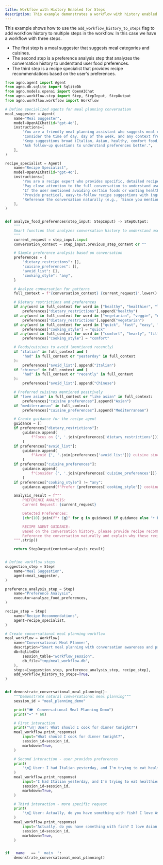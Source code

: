 ```yaml
---
title: Workflow with History Enabled for Steps
description: This example demonstrates a workflow with history enabled for specific steps.
---
```



This example shows how to use the `add_workflow_history_to_steps` flag to add workflow history to multiple steps in the workflow.
In this case we have a workflow with three steps.
- The first step is a meal suggester that suggests meal categories and cuisines.
- The second step is a preference analysis step that analyzes the conversation history to understand user food preferences.
- The third step is a recipe specialist that provides recipe recommendations based on the user's preferences.

```python 02_workflow_with_history_enabled_for_steps.py
from agno.agent import Agent
from agno.db.sqlite import SqliteDb
from agno.models.openai import OpenAIChat
from agno.workflow.step import Step, StepInput, StepOutput
from agno.workflow.workflow import Workflow

# Define specialized agents for meal planning conversation
meal_suggester = Agent(
    name="Meal Suggester",
    model=OpenAIChat(id="gpt-4o"),
    instructions=[
        "You are a friendly meal planning assistant who suggests meal categories and cuisines.",
        "Consider the time of day, day of the week, and any context from the conversation.",
        "Keep suggestions broad (Italian, Asian, healthy, comfort food, quick meals, etc.)",
        "Ask follow-up questions to understand preferences better.",
    ],
)

recipe_specialist = Agent(
    name="Recipe Specialist",
    model=OpenAIChat(id="gpt-4o"),
    instructions=[
        "You are a recipe expert who provides specific, detailed recipe recommendations.",
        "Pay close attention to the full conversation to understand user preferences and restrictions.",
        "If the user mentioned avoiding certain foods or wanting healthier options, respect that.",
        "Provide practical, easy-to-follow recipe suggestions with ingredients and basic steps.",
        "Reference the conversation naturally (e.g., 'Since you mentioned wanting something healthier...')",
    ],
)


def analyze_food_preferences(step_input: StepInput) -> StepOutput:
    """
    Smart function that analyzes conversation history to understand user food preferences
    """
    current_request = step_input.input
    conversation_context = step_input.previous_step_content or ""

    # Simple preference analysis based on conversation
    preferences = {
        "dietary_restrictions": [],
        "cuisine_preferences": [],
        "avoid_list": [],
        "cooking_style": "any",
    }

    # Analyze conversation for patterns
    full_context = f"{conversation_context} {current_request}".lower()

    # Dietary restrictions and preferences
    if any(word in full_context for word in ["healthy", "healthier", "light", "fresh"]):
        preferences["dietary_restrictions"].append("healthy")
    if any(word in full_context for word in ["vegetarian", "veggie", "no meat"]):
        preferences["dietary_restrictions"].append("vegetarian")
    if any(word in full_context for word in ["quick", "fast", "easy", "simple"]):
        preferences["cooking_style"] = "quick"
    if any(word in full_context for word in ["comfort", "hearty", "filling"]):
        preferences["cooking_style"] = "comfort"

    # Foods/cuisines to avoid (mentioned recently)
    if "italian" in full_context and (
        "had" in full_context or "yesterday" in full_context
    ):
        preferences["avoid_list"].append("Italian")
    if "chinese" in full_context and (
        "had" in full_context or "recently" in full_context
    ):
        preferences["avoid_list"].append("Chinese")

    # Preferred cuisines mentioned positively
    if "love asian" in full_context or "like asian" in full_context:
        preferences["cuisine_preferences"].append("Asian")
    if "mediterranean" in full_context:
        preferences["cuisine_preferences"].append("Mediterranean")

    # Create guidance for the recipe agent
    guidance = []
    if preferences["dietary_restrictions"]:
        guidance.append(
            f"Focus on {', '.join(preferences['dietary_restrictions'])} options"
        )
    if preferences["avoid_list"]:
        guidance.append(
            f"Avoid {', '.join(preferences['avoid_list'])} cuisine since user had it recently"
        )
    if preferences["cuisine_preferences"]:
        guidance.append(
            f"Consider {', '.join(preferences['cuisine_preferences'])} options"
        )
    if preferences["cooking_style"] != "any":
        guidance.append(f"Prefer {preferences['cooking_style']} cooking style")

    analysis_result = f"""
        PREFERENCE ANALYSIS:
        Current Request: {current_request}

        Detected Preferences:
        {chr(10).join(f"• {g}" for g in guidance) if guidance else "• No specific preferences detected"}

        RECIPE AGENT GUIDANCE:
        Based on the conversation history, please provide recipe recommendations that align with these preferences.
        Reference the conversation naturally and explain why these recipes fit their needs.
    """.strip()

    return StepOutput(content=analysis_result)


# Define workflow steps
suggestion_step = Step(
    name="Meal Suggestion",
    agent=meal_suggester,
)

preference_analysis_step = Step(
    name="Preference Analysis",
    executor=analyze_food_preferences,
)

recipe_step = Step(
    name="Recipe Recommendations",
    agent=recipe_specialist,
)

# Create conversational meal planning workflow
meal_workflow = Workflow(
    name="Conversational Meal Planner",
    description="Smart meal planning with conversation awareness and preference learning",
    db=SqliteDb(
        session_table="workflow_session",
        db_file="tmp/meal_workflow.db",
    ),
    steps=[suggestion_step, preference_analysis_step, recipe_step],
    add_workflow_history_to_steps=True,
)


def demonstrate_conversational_meal_planning():
    """Demonstrate natural conversational meal planning"""
    session_id = "meal_planning_demo"

    print("🍽️  Conversational Meal Planning Demo")
    print("=" * 60)

    # First interaction
    print("\n👤 User: What should I cook for dinner tonight?")
    meal_workflow.print_response(
        input="What should I cook for dinner tonight?",
        session_id=session_id,
        markdown=True,
    )

    # Second interaction - user provides preferences
    print(
        "\n👤 User: I had Italian yesterday, and I'm trying to eat healthier these days"
    )
    meal_workflow.print_response(
        input="I had Italian yesterday, and I'm trying to eat healthier these days",
        session_id=session_id,
        markdown=True,
    )

    # Third interaction - more specific request
    print(
        "\n👤 User: Actually, do you have something with fish? I love Asian flavors too"
    )
    meal_workflow.print_response(
        input="Actually, do you have something with fish? I love Asian flavors too",
        session_id=session_id,
        markdown=True,
    )


if __name__ == "__main__":
    demonstrate_conversational_meal_planning()
```